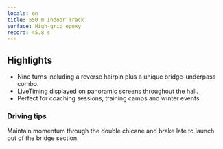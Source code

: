 ```yaml
---
locale: en
title: 550 m Indoor Track
surface: High-grip epoxy
record: 45.8 s
---
```


## Highlights

- Nine turns including a reverse hairpin plus a unique bridge-underpass combo.
- LiveTiming displayed on panoramic screens throughout the hall.
- Perfect for coaching sessions, training camps and winter events.

### Driving tips

Maintain momentum through the double chicane and brake late to launch out of the bridge section.
